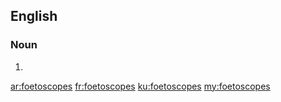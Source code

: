 ==English==

===Noun===
{{head|en|noun plural form}}

# {{plural of|foetoscope|lang=en}}

[[ar:foetoscopes]]
[[fr:foetoscopes]]
[[ku:foetoscopes]]
[[my:foetoscopes]]